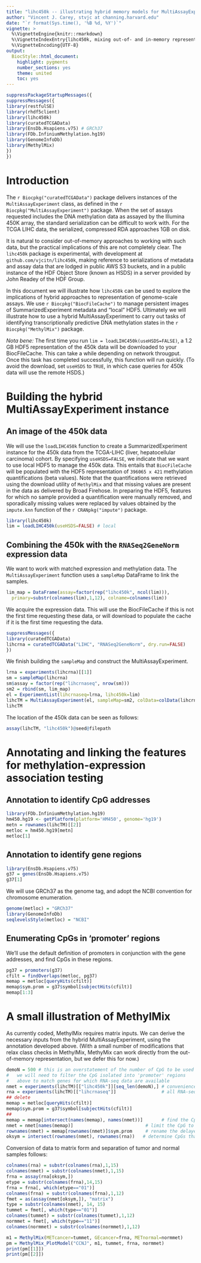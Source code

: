 ```yaml
---
title: "lihc450k -- illustrating hybrid memory models for MultiAssayExperiments derived from curatedTCGAData"
author: "Vincent J. Carey, stvjc at channing.harvard.edu"
date: "`r format(Sys.time(), '%B %d, %Y')`"
vignette: >
  %\VignetteEngine{knitr::rmarkdown}
  %\VignetteIndexEntry{lihc450k, mixing out-of- and in-memory representations in MAE}
  %\VignetteEncoding{UTF-8}
output:
  BiocStyle::html_document:
    highlight: pygments
    number_sections: yes
    theme: united
    toc: yes
---
```


```r
suppressPackageStartupMessages({
suppressMessages({
library(restfulSE)
library(rhdf5client)
library(lihc450k)
library(curatedTCGAData)
library(EnsDb.Hsapiens.v75) # GRCh37
library(FDb.InfiniumMethylation.hg19)
library(GenomeInfoDb)
library(MethylMix)
})
})
```

# Introduction

The `r Biocpkg("curatedTCGAData")` package delivers instances of the `MultiAssayExperiment`
class, as defined in the `r Biocpkg("MultiAssayExperiment")` package.  When the
set of assays requested includes the DNA methylation data as assayed by the
Illumina 450K array, the standard serialization can be difficult to work with.
For the TCGA LIHC data, the serialized, compressed RDA approaches 1GB on disk.

It is natural to consider out-of-memory approaches to working with such data, but
the practical implications of this are not completely clear.  The `lihc450k` package
is experimental, with development at `github.com/vjcitn/lihc450k`, making reference
to serializations of metadata and assay data that are lodged in public AWS S3 buckets,
and in a public instance of the HDF Object Store (known as HSDS) in a server
provided by John Readey of the HDF Group.  

In this document we will illustrate how `lihc450k` can be used to explore the
implications of hybrid approaches to representation of genome-scale assays.  We use
`r Biocpkg("BiocFileCache")` to manage persistent images of SummarizedExperiment
metadata and "local" HDF5.  Ultimately we will illustrate how to use a hybrid
MultiAssayExperiment to carry out tasks of identifying transcriptionally predictive
DNA methylation states in the `r Biocpkg("MethylMix")` package.

_Nota bene:_ The first time you run `lim = loadLIHC450k(useHSDS=FALSE)`,
a 1.2 GB HDF5 representation of the 450k data will be downloaded to
your BiocFileCache.  This can take a while depending on network
througput. Once this task has completed successfully, this
function will run quickly.  (To avoid the download, set `useHSDS` to
`TRUE`, in which case queries for 450k data will use the remote HSDS.)

# Building the hybrid MultiAssayExperiment instance

## An image of the 450k data

We will use the `loadLIHC450k` function to create a SummarizedExperiment
instance for the 450k data from the TCGA-LIHC (liver, hepatocellular carcinoma)
cohort.  By specifying `useHSDS=FALSE`, we indicate that we want to use
local HDF5 to manage the 450k data.  This entails that `BiocFileCache` will
be populated with the HDF5 representation of `396065 x 421` methylation
quantifications (beta values).  Note that the quantifications were retrieved
using the download utility of `MethylMix` and that missing values are present
in the data as delivered by Broad Firehose.  In preparing the HDF5, 
features for which no sample
provided a quantification were manually removed, and sporadically missing
values were replaced by values obtained by the `impute.knn` function of the
`r CRANpkg("impute")` package.

```r
library(lihc450k)
lim = loadLIHC450k(useHSDS=FALSE) # local
```

## Combining the 450k with the `RNASeq2GeneNorm` expression data

We want to work with matched expression and methylation data.
The `MultiAssayExperiment` function uses a `sampleMap` DataFrame
to link the samples.

```r
lim_map = DataFrame(assay=factor(rep("lihc450k", ncol(lim))), 
  primary=substr(colnames(lim),1,12), colname=colnames(lim))
```

We acquire the expression data.  This will use the BiocFileCache if this
is not the first time requesting these data, or will download to 
populate the cache if it is the first time requesting the data.
```r
suppressMessages({
library(curatedTCGAData)
lihcrna = curatedTCGAData("LIHC", "RNASeq2GeneNorm", dry.run=FALSE)
})
```

We finish building the `sampleMap` and construct the MultiAssayExperiment.
```r
lrna = experiments(lihcrna)[[1]]
sm = sampleMap(lihcrna)
sm$assay = factor(rep("lihcrnaseq", nrow(sm)))
sm2 = rbind(sm, lim_map)
el = ExperimentList(lihcrnaseq=lrna, lihc450k=lim)
lihcTM = MultiAssayExperiment(el, sampleMap=sm2, colData=colData(lihcrna))
lihcTM
```

The location of the 450k data can be seen as follows:
```r
assay(lihcTM, "lihc450k")@seed@filepath
```

# Annotating and linking the features for methylation-expression association testing

## Annotation to identify CpG addresses

```r
library(FDb.InfiniumMethylation.hg19)
hm450.hg19 <- getPlatform(platform='HM450', genome='hg19')
metn = rownames(lihcTM)[[2]]
metloc = hm450.hg19[metn]
metloc[1]
```

## Annotation to identify gene regions

```r
library(EnsDb.Hsapiens.v75)
g37 = genes(EnsDb.Hsapiens.v75)
g37[1]
```

We will use GRCh37 as the genome tag, and
adopt the NCBI convention for chromosome
enumeration.

```r
genome(metloc) = "GRCh37"
library(GenomeInfoDb)
seqlevelsStyle(metloc) = "NCBI"
```

## Enumerating CpGs in 'promoter' regions

We'll use the default definition of promoters
in conjunction with the gene addresses, and
find CpGs in these regions.

```r
pg37 = promoters(g37)
cfilt = findOverlaps(metloc, pg37)
memap = metloc[queryHits(cfilt)]
memap$sym.prom = g37$symbol[subjectHits(cfilt)]
memap[1:3]
```

# A small illustration of MethylMix

As currently coded, MethylMix requires matrix inputs.  We
can derive the necessary inputs from the hybrid MultiAssayExperiment,
using the annotation developed above.  (With a small number
of modifications that relax class checks in MethylMix, 
MethyMix can work directly from the out-of-memory
representation, but we defer this for now.)

```r
demoN = 500 # this is an overstatement of the number of CpG to be used
#   we will need to filter the CpG isolated into 'promoter' regions
#   above to match genes for which RNA-seq data are available
nmet = experiments(lihcTM)[["lihc450k"]][seq_len(demoN),] # convenience subset
rna = experiments(lihcTM)[["lihcrnaseq"]]                 # all RNA-seq
## delete
memap = metloc[queryHits(cfilt)]
memap$sym.prom = g37$symbol[subjectHits(cfilt)]
##
memap = memap[intersect(names(memap), names(nmet))]       # find the CpG-gene map
nmet = nmet[names(memap)]                           # limit the CpG to those mapped
rownames(nmet) = memap[rownames(nmet)]$sym.prom     # rename the delayed rows
oksym = intersect(rownames(nmet), rownames(rna))   # determine CpGs that correspond
```
Conversion of data to matrix form and separation of
tumor and normal samples follows:
```r
colnames(rna) = substr(colnames(rna),1,15)
colnames(nmet) = substr(colnames(nmet),1,15)
frna = assay(rna[oksym,])
etype = substr(colnames(frna),14,15)
frna = frna[, which(etype=="01")]
colnames(frna) = substr(colnames(frna),1,12)
fmet = as(assay(nmet[oksym,]), "matrix")
type = substr(colnames(nmet), 14, 15)
tummet = fmet[, which(type=="01")]
colnames(tummet) = substr(colnames(tummet),1,12)
normmet = fmet[, which(type=="11")]
colnames(normmet) = substr(colnames(normmet),1,12)
```

```r
m1 = MethylMix(METcancer=tummet, GEcancer=frna, METnormal=normmet)
pm = MethylMix_PlotModel("CCNJ", m1, tummet, frna, normmet)
print(pm[[1]])
print(pm[[2]])
```

